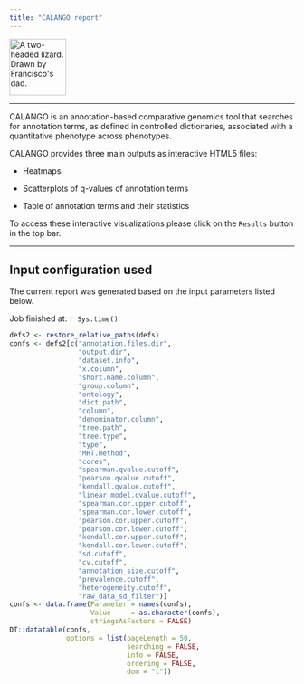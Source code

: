 ```yaml
---
title: "CALANGO report"
---
```

<img src="https://raw.githubusercontent.com/fcampelo/CALANGO/master/inst/images/CALANGO_logo.png" alt="A two-headed lizard. Drawn by Francisco's dad." height="100"/>

*****

CALANGO is an annotation-based comparative genomics tool that searches for annotation terms, as defined in controlled dictionaries, associated with a quantitative phenotype across phenotypes.

CALANGO provides three main outputs as interactive HTML5 files:

- Heatmaps

- Scatterplots of q-values of annotation terms

- Table of annotation terms and their statistics

To access these interactive visualizations please click on the `Results` button in the top bar.

***

## Input configuration used
The current report was generated based on the input parameters listed below.

Job finished at: `r Sys.time()`
```r
defs2 <- restore_relative_paths(defs)
confs <- defs2[c("annotation.files.dir", 
                 "output.dir",
                 "dataset.info",
                 "x.column",
                 "short.name.column",
                 "group.column",
                 "ontology",
                 "dict.path",
                 "column",
                 "denominator.column",
                 "tree.path",
                 "tree.type",
                 "type",
                 "MHT.method",
                 "cores",
                 "spearman.qvalue.cutoff",
                 "pearson.qvalue.cutoff",
                 "kendall.qvalue.cutoff",
                 "linear_model.qvalue.cutoff",
                 "spearman.cor.upper.cutoff",
                 "spearman.cor.lower.cutoff",
                 "pearson.cor.upper.cutoff",
                 "pearson.cor.lower.cutoff",
                 "kendall.cor.upper.cutoff",
                 "kendall.cor.lower.cutoff",
                 "sd.cutoff",
                 "cv.cutoff",
                 "annotation_size.cutoff",
                 "prevalence.cutoff",
                 "heterogeneity.cutoff",
                 "raw_data_sd_filter")]
confs <- data.frame(Parameter = names(confs),
                    Value     = as.character(confs),
                    stringsAsFactors = FALSE)
DT::datatable(confs, 
              options = list(pageLength = 50,
                             searching = FALSE,
                             info = FALSE,
                             ordering = FALSE,
                             dom = "t"))
```
